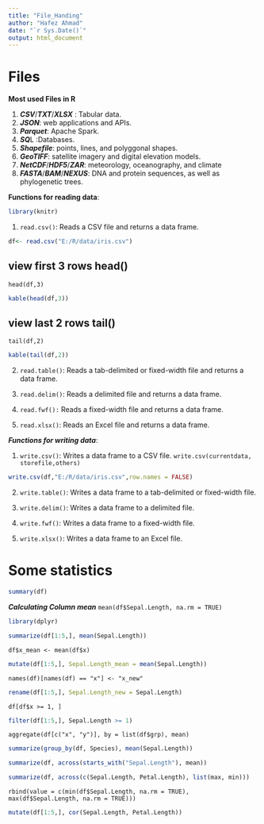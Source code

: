 ---
title: "File_Handing"
author: "Hafez Ahmad"
date: "`r Sys.Date()`"
output: html_document
---
# Files 

**Most used Files in R**

1.  ***CSV***/***TXT***/***XLSX*** : Tabular data.
2.  ***JSON***: web applications and APIs.
3.  ***Parquet***: Apache Spark.
4.  ***SQ***L :Databases.
5.  ***Shapefile***: points, lines, and polyggonal shapes.
6.  ***GeoTIFF***: satellite imagery and digital elevation models.
7.  ***NetCDF***/***HDF5***/***ZAR***: meteorology, oceanography, and climate 
8.  ***FASTA***/***BAM***/***NEXUS***: DNA and protein sequences, as well as phylogenetic trees.

**Functions for reading data**:
```{r echo=FALSE,results='asis'}
library(knitr)
```

1.  `read.csv()`: Reads a CSV file and returns a data frame.
```{r}
df<- read.csv("E:/R/data/iris.csv")

```

## view first 3 rows head()
`head(df,3)`
```{r echo=FALSE}
kable(head(df,3))
```
## view last 2 rows tail()
`tail(df,2)`
```{r echo=FALSE}
kable(tail(df,2))
```

2.  `read.table()`: Reads a tab-delimited or fixed-width file and returns a data frame.

3.  `read.delim()`: Reads a delimited file and returns a data frame.

4.  `read.fwf():` Reads a fixed-width file and returns a data frame.

5.  `read.xlsx()`: Reads an Excel file and returns a data frame.

***Functions for writing data***:

1.  `write.csv()`: Writes a data frame to a CSV file.
`write.csv(currentdata, storefile,others)`
```{r}
write.csv(df,"E:/R/data/iris.csv",row.names = FALSE)
```


2.  `write.table()`: Writes a data frame to a tab-delimited or fixed-width file.

3.  `write.delim()`: Writes a data frame to a delimited file.

4.  `write.fwf()`: Writes a data frame to a fixed-width file.

5.  `write.xlsx()`: Writes a data frame to an Excel file.

# Some statistics
```{r}
summary(df)
```
***Calculating Column mean***
`mean(df$Sepal.Length, na.rm = TRUE)`
```{r message=FALSE, warning=FALSE}
library(dplyr)

summarize(df[1:5,], mean(Sepal.Length))
```
`df$x_mean <- mean(df$x)`
```{r}
mutate(df[1:5,], Sepal.Length_mean = mean(Sepal.Length))

```
`names(df)[names(df) == "x"] <- "x_new"`
```{r}
rename(df[1:5,], Sepal.Length_new = Sepal.Length)

```

`df[df$x >= 1, ]`
```{r}
filter(df[1:5,], Sepal.Length >= 1)

```
`aggregate(df[c("x", "y")], by = list(df$grp), mean)`

```{r}
summarize(group_by(df, Species), mean(Sepal.Length))

```

```{r}
summarize(df, across(starts_with("Sepal.Length"), mean))

```


```{r}
summarize(df, across(c(Sepal.Length, Petal.Length), list(max, min)))

```
`rbind(value = c(min(df$Sepal.Length, na.rm = TRUE), max(df$Sepal.Length, na.rm = TRUE)))`

```{r}
mutate(df[1:5,], cor(Sepal.Length, Petal.Length))

```


```{r}
```


```{r}
```


```{r}
```


```{r}
```


```{r}
```


```{r}
```


```{r}
```


```{r}
```


```{r}
```


```{r}
```


```{r}
```


```{r}
```


```{r}
```


```{r}
```

